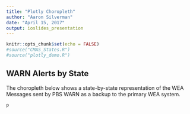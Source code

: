 ```yaml
---
title: "Plotly Choropleth"
author: "Aaron Silverman"
date: "April 15, 2017"
output: ioslides_presentation
---
```


```r
knitr::opts_chunk$set(echo = FALSE)
#source("CMAS_States.R")
#source("plotly_demo.R")
```
## WARN Alerts by State 

The choropleth below shows a state-by-state representation of the WEA Messages sent by PBS WARN as a backup to the primary WEA system.

```r
p
```

